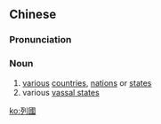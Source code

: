 ==Chinese==
{{zh-forms|s=列国}}

===Pronunciation===
{{zh-pron
|m=lièguó
|c=lit6 gwok3
|h=pfs=lie̍t-koet
|cat=n
}}

===Noun===
{{zh-noun}}

# [[various]] [[country|countries]], [[nation]]s or [[state]]s
# various [[vassal state]]s {{gloss|in the Spring and Autumn and Warring States periods of Chinese history}}

[[ko:列國]]
